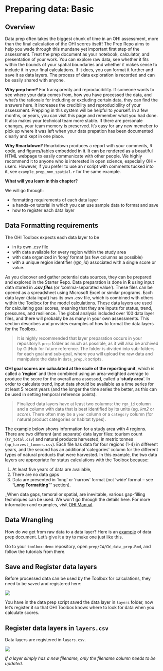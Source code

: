 # Preparing data: Basic {#prep-data}

## Overview

Data prep often takes the biggest chunk of time in an OHI assessment, more than the final calculation of the OHI scores itself! The Prep Repo aims to help you wade through this mundane yet important first step of the assessment. Treat the prep document as your notebook, calculator, and presentation of your work. You can explore raw data, see whether it fits within the bounds of your spatial boundaries and whether it makes sense to include it in your final calculations. If it does, you can format it further and save it as data layers. The process of data exploration is recorded and can be easily shared with anyone. 

**Why prep here?** For transparenty and reproducibility. If someone wants to see where your data comes from, how you have processed the data, and what's the rationale for including or excluding certain data, they can find the answers here. It increases the credibility and reproducibility of your assessment. Prepping in this system will be helpful to yourself. In a few months, or years, you can visit this page and remember what you had done. It also makes your technical team more stable. If there are personale changes, your team memory is preserved. It's easy for any new memeber to pick up where it was left when your data prepation has been documented clearly and kept in one place. 

**Why Rmarkdown?** Rmarkdown produces a report with your comments, R code, and figures/tables embedded in it. It can be rendered as a beautiful HTML webpage to easily communicate with other people. We highly recommend it to anyone who is interested in open science, especially OHI+ users. However, if you prefer to use an r script with comments tucked into it, see `example_prep_non_spatial.r` for the same example.

**What will you learn in this chapter?** 

We will go through: 

- formatting requirements of each data layer
- a hands-on tutorial in which you can use sample data to format and save
- how to register each data layer

## Data Formatting requirements

The OHI Toolbox expects each data layer to be

- in its own *.csv* file
- with data available for every region within the study area
- with data organized in 'long' format (as few columns as possible) 
- with a unique region identifier (*rgn_id*) associated with a single score or value.

As you discover and gather potential data sources, they can be prepared and explored in the Starter Repo. Data preparation is done in **R** using input data stored in **_.csv files_** (or 'comma-separated value'). These files can be opened as a spreadsheet using Microsoft Excel or similar programs. Each data layer (data input) has its own *.csv* file, which is combined with others within the Toolbox for the model calculations. These data layers are used for calculating goal scores, meaning that they are inputs for status, trend, pressures, and resilience. The global analysis included over 100 data layer files, and there will probably be as many in your own assessments. This section describes and provides examples of how to format the data layers for the Toolbox.

> It is highly recommended that layer preparation occurs in your repository's `prep` folder as much as possible, as it will also be archived by GitHub for future reference. The folder is divided into sub-folders for each goal and sub-goal, where you will upload the raw data and manipulate the data in `data_prep.R` scripts.

**OHI goal scores are calculated at the scale of the reporting unit**, which is called a ‘**region**’ and then combined using an area-weighted average to produce the score for the overall area assessed, called a ‘**study area**’. In order to calculate trend, input data should be available as a time series for at least 5 recent years (and the longer the time series the better, as this can be used in setting temporal reference points).

>Finalized data layers have at least two columns: the `rgn_id` column and a column with data that is best identified by its units (eg. _km2_ or _score_). There often may be a `year` column or a `category` column (for natural product categories or habitat types).

The example below shows information for a study area with 4 regions. There are two different (and separate) data layer files: tourism count (`tr_total.csv`) and natural products harvested, in metric tonnes (`np_harvest_tonnes.csv`). Each file has data for four regions (1-4) in different years, and the second has an additional 'categories' column for the different types of natural products that were harvested. In this example, the two data layers are appropriate for status calculations with the Toolbox because:

1. At least five years of data are available,
2. There are no data gaps
3. Data are presented in 'long' or 'narrow' format (not 'wide' format -- see "**Long Formatting**"" section).

_When data gaps, temoral or spatial, are inevitable, various gap-filling techniques can be used. We won't go through the details here. For more information and examples, visit [OHI Manual](http://ohi-science.org/manual/#gapfilling). 

## Data Wrangling


How do we get from raw data to a data layer? Here is an [example](https://github.com/OHI-Science/bhi/blob/draft/baltic2015/prep/CW/eutrophication/eutrophication_prep.md) of data prep document. Let's give it a try to make one just like this. 

Go to your `toolbox-demo` repository, open `prep/CW/CW_data_prep.Rmd`, and follow the tutorials from there. 


## Save and Register data layers 

Before processed data can be used by the Toolbox for calculations, they need to be saved and registered here: 

![](https://docs.google.com/drawings/d/1IwHf8pMBlpzOIYKL0hoEF5rETGA765Qtwkz7es7B3Rg/pub?h=500)

You have in the data prep script saved the data layer in `layers` folder, now let's register it so that OHI Toolbox knows where to look for data when you calculate scores. 

## Register data layers in `layers.csv`  

Data layers are registered in `layers.csv`. 

![](https://docs.google.com/drawings/d/1juueRiA0gevOoHH_8owzLNanyQ-H1mAOEl7L_l5YSJ0/pub?h=600)  

_If a layer simply has a new filename, only the *filename* column needs to be updated._

